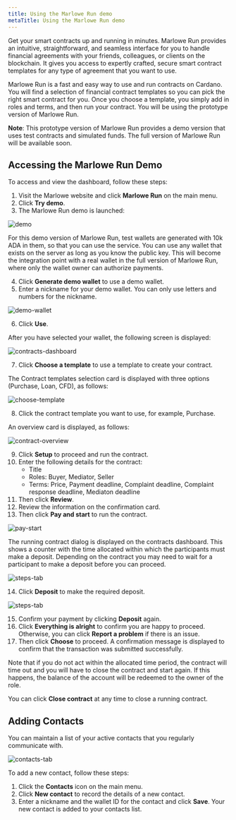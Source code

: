 ```yaml
---
title: Using the Marlowe Run demo
metaTitle: Using the Marlowe Run demo
---
```


Get your smart contracts up and running in minutes. Marlowe Run provides an intuitive, straightforward, and seamless interface for you to handle financial agreements with your friends, colleagues, or clients on the blockchain. It gives you access to expertly crafted, secure smart contract templates for any type of agreement that you want to use. 

Marlowe Run is a fast and easy way to use and run contracts on Cardano. You will find a selection of financial contract templates so you can pick the right smart contract for you. Once you choose a template, you simply add in roles and terms, and then run your contract. You will be using the prototype version of Marlowe Run.

**Note**: This prototype version of Marlowe Run provides a demo version that uses test contracts and simulated funds. The full version of Marlowe Run will be available soon.

## Accessing the Marlowe Run Demo
To access and view the dashboard, follow these steps:
1. Visit the Marlowe website and click **Marlowe Run** on the main menu.
2. Click **Try demo**.
3. The Marlowe Run demo is launched:

![demo](demo-launch.png)

For this demo version of Marlowe Run, test wallets are generated with 10k ADA in them, so that you can use the service. You can use any wallet that exists on the server as  long as you know the public key. This will become the integration point with a real wallet in the full version of Marlowe Run, where only the wallet owner can authorize  payments.

4. Click **Generate demo wallet** to use a demo wallet.
5. Enter a nickname for your demo wallet. You can only use letters and numbers for the nickname.	

![demo-wallet](demo-wallet.png)

6. Click **Use**.

After you have selected your wallet, the following screen is displayed:

![contracts-dashboard](contracts-dashboard.png)

7. Click **Choose a template** to use a template to create your contract.

The Contract templates selection card is displayed with three options (Purchase, Loan, CFD), as follows:

![choose-template](choose-template.png)

8. Click the contract template you want to use, for example, Purchase.

An overview card is displayed, as follows:

![contract-overview](contract-overview.png)

9. Click **Setup** to proceed and run the contract.
10. Enter the following details for the contract:
    - Title
    - Roles: Buyer, Mediator, Seller
    - Terms: Price, Payment deadline, Complaint deadline, Complaint response deadline, Mediaton deadline
11. Then click **Review**.
12. Review the information on the confirmation card.
13. Then click **Pay and start** to run the contract.

![pay-start](pay-start.png)

The running contract dialog is displayed on the contracts dashboard. This shows a counter with the time allocated within which the participants must make a deposit. Depending on the contract you may need to wait for a participant to make a deposit before you can proceed. 

![steps-tab](steps-tab.png)

14. Click **Deposit** to make the required deposit. 

![steps-tab](steps-tab.png)

15. Confirm your payment by clicking **Deposit** again.
16. Click **Everything is alright** to confirm you are happy to proceed. Otherwise, you can click **Report a problem** if there is an issue.
17. Then click **Choose** to proceed. A confirmation message is displayed to confirm that the transaction was submitted successfully. 

Note that if you do not act within the allocated time period, the contract will time out and you will have to close the contract and start again. If this happens, the balance of the account will be redeemed to the owner of the role.

You can click **Close contract** at any time to close a running contract.

## Adding Contacts
You can maintain a list of your active contacts that you regularly communicate with.

![contacts-tab](contacts-tab.png)

To add a new contact, follow these steps:
1. Click the **Contacts** icon on the main menu.
2. Click **New contact** to record the details of a new contact.
3. Enter a nickname and the wallet ID for the contact and click **Save**. Your new contact is added to your contacts list.
